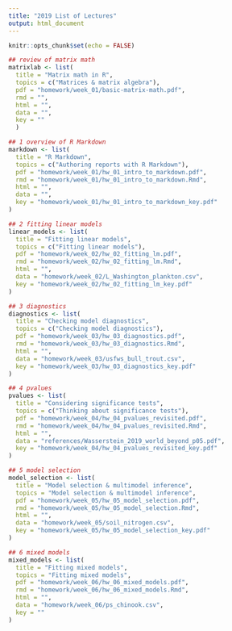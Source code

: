 ```yaml
---
title: "2019 List of Lectures"
output: html_document
---
```


```r
knitr::opts_chunk$set(echo = FALSE)
```

```r
## review of matrix math
matrixlab <- list(
  title = "Matrix math in R",
  topics = c("Matrices & matrix algebra"),
  pdf = "homework/week_01/basic-matrix-math.pdf",
  rmd = "",
  html = "",
  data = "",
  key = ""
  )

## 1 overview of R Markdown
markdown <- list(
  title = "R Markdown",
  topics = c("Authoring reports with R Markdown"),
  pdf = "homework/week_01/hw_01_intro_to_markdown.pdf",
  rmd = "homework/week_01/hw_01_intro_to_markdown.Rmd",
  html = "",
  data = "",
  key = "homework/week_01/hw_01_intro_to_markdown_key.pdf"
)

## 2 fitting linear models
linear_models <- list(
  title = "Fitting linear models",
  topics = c("Fitting linear models"),
  pdf = "homework/week_02/hw_02_fitting_lm.pdf",
  rmd = "homework/week_02/hw_02_fitting_lm.Rmd",
  html = "",
  data = "homework/week_02/L_Washington_plankton.csv",
  key = "homework/week_02/hw_02_fitting_lm_key.pdf"
)

## 3 diagnostics
diagnostics <- list(
  title = "Checking model diagnostics",
  topics = c("Checking model diagnostics"),
  pdf = "homework/week_03/hw_03_diagnostics.pdf",
  rmd = "homework/week_03/hw_03_diagnostics.Rmd",
  html = "",
  data = "homework/week_03/usfws_bull_trout.csv",
  key = "homework/week_03/hw_03_diagnostics_key.pdf"
)

## 4 pvalues
pvalues <- list(
  title = "Considering significance tests",
  topics = c("Thinking about significance tests"),
  pdf = "homework/week_04/hw_04_pvalues_revisited.pdf",
  rmd = "homework/week_04/hw_04_pvalues_revisited.Rmd",
  html = "",
  data = "references/Wasserstein_2019_world_beyond_p05.pdf",
  key = "homework/week_04/hw_04_pvalues_revisited_key.pdf"
)

## 5 model selection
model_selection <- list(
  title = "Model selection & multimodel inference",
  topics = "Model selection & multimodel inference",
  pdf = "homework/week_05/hw_05_model_selection.pdf",
  rmd = "homework/week_05/hw_05_model_selection.Rmd",
  html = "",
  data = "homework/week_05/soil_nitrogen.csv",
  key = "homework/week_05/hw_05_model_selection_key.pdf"
)

## 6 mixed models
mixed_models <- list(
  title = "Fitting mixed models",
  topics = "Fitting mixed models",
  pdf = "homework/week_06/hw_06_mixed_models.pdf",
  rmd = "homework/week_06/hw_06_mixed_models.Rmd",
  html = "",
  data = "homework/week_06/ps_chinook.csv",
  key = ""
)

```

